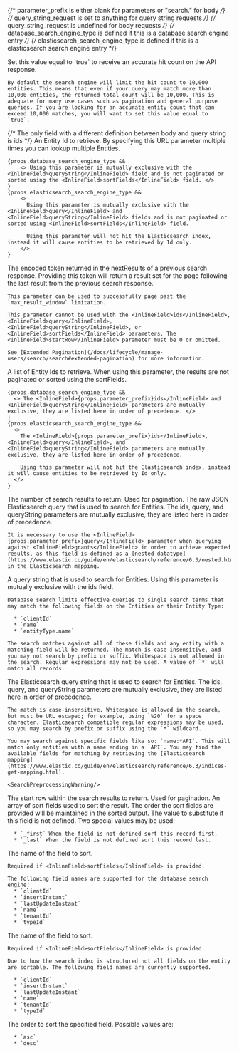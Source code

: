 
{/*  parameter_prefix is either blank for parameters or "search." for body */}
{/*  query_string_request is set to anything for query string requests */}
{/*  query_string_request is undefined for body requests */}
{/*  database_search_engine_type is defined if this is a database search engine entry */}
{/*  elasticsearch_search_engine_type is defined if this is a elasticsearch search engine entry */}

<APIBlock>
  <APIField name={props.parameter_prefix + "accurateTotal"} type="Boolean" optional defaults="false">
    Set this value equal to `true` to receive an accurate hit count on the API response.

    By default the search engine will limit the hit count to 10,000 entities. This means that even if your query may match more than 10,000 entities, the returned total count will be 10,000. This is adequate for many use cases such as pagination and general purpose queries. If you are looking for an accurate entity count that can exceed 10,000 matches, you will want to set this value equal to `true`.
  </APIField>
  {/*  The only field with a different definition between body and query string is ids */}
  <APIField name={props.parameter_prefix + "ids"} type="UUID" optional renderif={!!props.query_string_request}>
    An Entity Id to retrieve. By specifying this URL parameter multiple times you can lookup multiple Entities.

    {props.database_search_engine_type &&
        <> Using this parameter is mutually exclusive with the <InlineField>queryString</InlineField> field and is not paginated or sorted using the <InlineField>sortFields</InlineField> field. </>
    }
    {props.elasticsearch_search_engine_type &&
        <>
          Using this parameter is mutually exclusive with the <InlineField>query</InlineField> and <InlineField>queryString</InlineField> fields and is not paginated or sorted using <InlineField>sortFields</InlineField> field.

          Using this parameter will not hit the Elasticsearch index, instead it will cause entities to be retrieved by Id only.
        </>
    }
  </APIField>
  <APIField name="nextResults" type="String" optional since="1.48.0" renderif={!!props.elasticsearch_search_engine_type}>
    The encoded token returned in the <InlineField>nextResults</InlineField> of a previous search response. Providing this token will return a result set for the page following the last result from the previous search response.
    
    This parameter can be used to successfully page past the `max_result_window` limitation.

    This parameter cannot be used with the <InlineField>ids</InlineField>, <InlineField>query</InlineField>, <InlineField>queryString</InlineField>, or <InlineField>sortFields</InlineField> parameters. The <InlineField>startRow</InlineField> parameter must be 0 or omitted.

    See [Extended Pagination](/docs/lifecycle/manage-users/search/search#extended-pagination) for more information.
  </APIField>
  <APIField name={props.parameter_prefix + "ids"} type="Boolean" optional defaults="false" renderif={!props.query_string_request}>
    A list of Entity Ids to retrieve. When using this parameter, the results are not paginated or sorted using the <InlineField>sortFields</InlineField>.

    {props.database_search_engine_type &&
      <> The <InlineField>{props.parameter_prefix}ids</InlineField> and <InlineField>queryString</InlineField> parameters are mutually exclusive, they are listed here in order of precedence. </>
    }
    {props.elasticsearch_search_engine_type &&
      <>
        The <InlineField>{props.parameter_prefix}ids</InlineField>, <InlineField>query</InlineField>, and <InlineField>queryString</InlineField> parameters are mutually exclusive, they are listed here in order of precedence.

        Using this parameter will not hit the Elasticsearch index, instead it will cause entities to be retrieved by Id only.
      </>
    }
  </APIField>
  <APIField name={props.parameter_prefix + "numberOfResults"} type="Boolean" optional defaults="25">
    The number of search results to return. Used for pagination.
  </APIField>
  <APIField name={props.parameter_prefix + "query"} type="String" optional renderif={!!props.elasticsearch_search_engine_type}>
    The raw JSON Elasticsearch query that is used to search for Entities.  The <InlineField>ids</InlineField>, <InlineField>query</InlineField>, and <InlineField>queryString</InlineField>  parameters are mutually exclusive, they are listed here in order of precedence.

    It is necessary to use the <InlineField>{props.parameter_prefix}query</InlineField> parameter when querying against <InlineField>grants</InlineField> in order to achieve expected results, as this field is defined as a [nested datatype](https://www.elastic.co/guide/en/elasticsearch/reference/6.3/nested.html) in the Elasticsearch mapping.
  </APIField>
  <APIField name={props.parameter_prefix + "queryString"} type="String" optional renderif={!!props.database_search_engine_type}>
    A query string that is used to search for Entities. Using this parameter is mutually exclusive with the <InlineField>ids</InlineField> field.

    Database search limits effective queries to single search terms that may match the following fields on the Entities or their Entity Type:

      * `clientId`
      * `name`
      * `entityType.name`

    The search matches against all of these fields and any entity with a matching field will be returned. The match is case-insensitive, and you may not search by prefix or suffix. Whitespace is not allowed in the search. Regular expressions may not be used. A value of `*` will match all records.
  </APIField>
  <APIField name={props.parameter_prefix + "queryString"} type="String" optional renderif={!!props.elasticsearch_search_engine_type}>
    The Elasticsearch query string that is used to search for Entities.  The <InlineField>ids</InlineField>, <InlineField>query</InlineField>, and <InlineField>queryString</InlineField>  parameters are mutually exclusive, they are listed here in order of precedence.

    The match is case-insensitive. Whitespace is allowed in the search, but must be URL escaped; for example, using `%20` for a space character. Elasticsearch compatible regular expressions may be used, so you may search by prefix or suffix using the `*` wildcard.

    You may search against specific fields like so: `name:*API`. This will match only entities with a name ending in a `API`. You may find the available fields for matching by retrieving the [Elasticsearch mapping](https://www.elastic.co/guide/en/elasticsearch/reference/6.3/indices-get-mapping.html).

    <SearchPreprocessingWarning/>
  </APIField>
  <APIField name={props.parameter_prefix + "startRow"} type="Integer" optional defaults="0">
    The start row within the search results to return. Used for pagination.
  </APIField>
  <APIField name={props.parameter_prefix + "sortFields"} type="Array" optional>
    An array of sort fields used to sort the result. The order the sort fields are provided will be maintained in the sorted output.
  </APIField>
  <APIField name={props.parameter_prefix + "sortFields[x].missing"} type="String" optional defaults="_last" renderif={!!props.elasticsearch_search_engine_type}>
    The value to substitute if this field is not defined. Two special values may be used:

      * `_first` When the field is not defined sort this record first.
      * `_last` When the field is not defined sort this record last.
  </APIField>
  <APIField name={props.parameter_prefix + "sortFields[x].name"} type="String" optional renderif={!!props.database_search_engine_type}>
    The name of the field to sort.

    Required if <InlineField>sortFields</InlineField> is provided.

    The following field names are supported for the database search engine:
      * `clientId`
      * `insertInstant`
      * `lastUpdateInstant`
      * `name`
      * `tenantId`
      * `typeId`
  </APIField>
  <APIField name={props.parameter_prefix + "sortFields[x].name"} type="String" optional renderif={!!props.elasticsearch_search_engine_type}>
    The name of the field to sort.

    Required if <InlineField>sortFields</InlineField> is provided.

    Due to how the search index is structured not all fields on the entity are sortable. The following field names are currently supported.

      * `clientId`
      * `insertInstant`
      * `lastUpdateInstant`
      * `name`
      * `tenantId`
      * `typeId`
  </APIField>
  <APIField name={props.parameter_prefix + "sortFields[x].order"} type="String" optional defaults="asc">
    The order to sort the specified field. Possible values are:

      * `asc`
      * `desc`
  </APIField>
</APIBlock>
